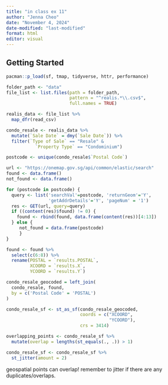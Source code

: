 ```yaml
---
title: "in class ex 11"
author: "Jenna Cheo"
date: "November 4, 2024"
date-modified: "last-modified"
format: html
editor: visual
---
```


## Getting Started

```r
pacman::p_load(sf, tmap, tidyverse, httr, performance)
```

```r
folder_path <- "data"
file_list <- list.files(path = folder_path, 
                        pattern = "^realis.*\\.csv$", 
                        full.names = TRUE)

realis_data <- file_list %>%
  map_dfr(read_csv)
```

```r
condo_resale <- realis_data %>%
  mutate(`Sale Date` = dmy(`Sale Date`)) %>%
  filter(`Type of Sale` == "Resale" &
           `Property Type` == "Condominium")
```

```r
postcode <- unique(condo_resale$`Postal Code`)
```

```r
url <- "https://onemap.gov.sg/api/common/elastic/search"
found <- data.frame()
not_found <- data.frame()

for (postcode in postcode) {
  query <- list('searchVal'=postcode, 'returnGeom'='Y',
                'getAddrDetails'='Y', 'pageNum' = '1')
  res <- GET(url, query=query)
  if ((content(res)$found) != 0) {
    found <- rbind(found, data.frame(content(res))[4:13])
  } else {
     not_found = data.frame(postcode)
     }
}
```

```r
found <- found %>%
  select(c(6:8)) %>%
  rename(POSTAL = `results.POSTAL`,
         XCOORD = `results.X`,
         YCOORD = `results.Y`)
```

```r
condo_resale_geocoded = left_join(
  condo_resale, found,
  by = c('Postal Code' = 'POSTAL')
)
```

```r
condo_resale_sf <- st_as_sf(condo_resale_geocoded,
                            coords = c("XCOORD",
                                       "YCOORD"),
                            crs = 3414)
```

```r
overlapping_points <- condo_resale_sf %>%
  mutate(overlap = lengths(st_equals(., .)) > 1)
```

```r
condo_resale_sf <- condo_resale_sf %>%
  st_jitter(amount = 2)
```

geospatial points can overlap! remember to jitter if there are any duplicates/overlaps.
